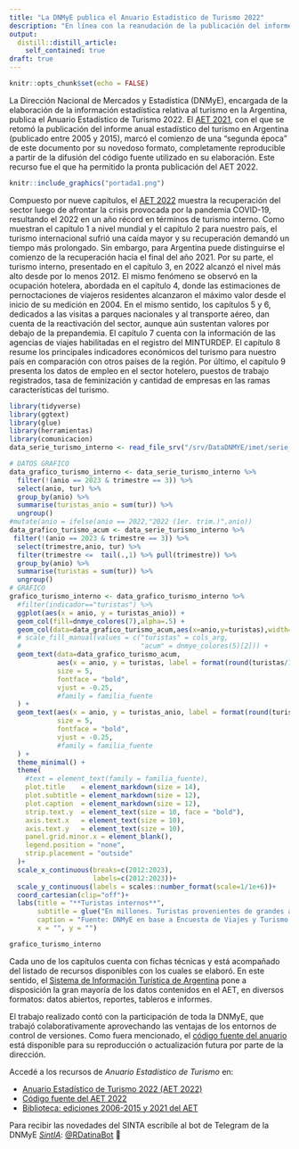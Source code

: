 ```yaml
---
title: "La DNMyE publica el Anuario Estadístico de Turismo 2022"
description: "En línea con la reanudación de la publicación del informe anual estadístico del turismo (AET), iniciada con el AET 2021, aquí se presenta el AET 2022, que contiene las estadísticas que muestran la recuperación del sector tras la profunda crisis atravesada por la pandemia COVID-19." 
output:
  distill::distill_article:
    self_contained: true
draft: true
---
```


```r
knitr::opts_chunk$set(echo = FALSE)
```

La Dirección Nacional de Mercados y Estadística (DNMyE), encargada de la elaboración de la información estadística relativa al turismo en la Argentina, publica el Anuario Estadístico de Turismo 2022. El [AET 2021](https://dnme-minturdep.github.io/anuario_2021/), con el que se retomó la publicación del informe anual estadístico del turismo en Argentina (publicado entre 2005 y 2015), marcó el comienzo de una “segunda época” de este documento por su novedoso formato, completamente reproducible a partir de la difusión del código fuente utilizado en su elaboración. Este recurso fue el que ha permitido la pronta publicación del AET 2022.

```r
knitr::include_graphics("portada1.png")
```

Compuesto por nueve capítulos, el [AET 2022](https://dnme-minturdep.github.io/anuario_2022/) muestra la recuperación del sector luego de afrontar la crisis provocada por la pandemia COVID-19, resultando el 2022 en un año récord en términos de turismo interno. Como muestran el capítulo 1 a nivel mundial y el capítulo 2 para nuestro país, el turismo internacional sufrió una caída mayor y su recuperación demandó un tiempo más prolongado. Sin embargo, para Argentina puede distinguirse el comienzo de la recuperación hacia el final del año 2021. Por su parte, el turismo interno, presentado en el capítulo 3, en 2022 alcanzó el nivel más alto desde por lo menos 2012. El mismo fenómeno se observó en la ocupación hotelera, abordada en el capítulo 4, donde las estimaciones de pernoctaciones de viajeros residentes alcanzaron el máximo valor desde el inicio de su medición en 2004. En el mismo sentido, los capítulos 5 y 6, dedicados a las visitas a parques nacionales y al transporte aéreo, dan cuenta de la reactivación del sector, aunque aún sustentan valores por debajo de la prepandemia. El capítulo 7 cuenta con la información de las agencias de viajes habilitadas en el registro del MINTURDEP. El capítulo 8 resume los principales indicadores económicos del turismo para nuestro país en comparación con otros países de la región. Por último, el capítulo 9 presenta los datos de empleo en el sector hotelero, puestos de trabajo registrados, tasa de feminización y cantidad de empresas en las ramas características del turismo. 

```r
library(tidyverse)
library(ggtext)
library(glue)
library(herramientas)
library(comunicacion)
data_serie_turismo_interno <- read_file_srv("/srv/DataDNMYE/imet/serie_evyth.csv")

# DATOS GRAFICO
data_grafico_turismo_interno <- data_serie_turismo_interno %>% 
  filter(!(anio == 2023 & trimestre == 3)) %>% 
  select(anio, tur) %>% 
  group_by(anio) %>% 
  summarise(turistas_anio = sum(tur)) %>% 
  ungroup() 
#mutate(anio = ifelse(anio == 2022,"2022 (1er. trim.)",anio))
data_grafico_turismo_acum <- data_serie_turismo_interno %>% 
 filter(!(anio == 2023 & trimestre == 3)) %>% 
  select(trimestre,anio, tur) %>% 
  filter(trimestre <=  tail(.,1) %>% pull(trimestre)) %>% 
  group_by(anio) %>% 
  summarise(turistas = sum(tur)) %>% 
  ungroup() 
# GRAFICO
grafico_turismo_interno <- data_grafico_turismo_interno %>% 
  #filter(indicador=="turistas") %>% 
  ggplot(aes(x = anio, y = turistas_anio)) + 
  geom_col(fill=dnmye_colores(7),alpha=.5) +
  geom_col(data=data_grafico_turismo_acum,aes(x=anio,y=turistas),width=.7,alpha=1,fill=dnmye_colores(5))+
  # scale_fill_manual(values = c("turistas" = cols_arg, 
  #                              "acum" = dnmye_colores(5)[2])) +
  geom_text(data=data_grafico_turismo_acum,
            aes(x = anio, y = turistas, label = format(round(turistas/1e+6,1),decimal.mark=",",big.mark=".")), color = dnmye_colores(5),
            size = 5,  
            fontface = "bold",
            vjust = -0.25,
            #family = familia_fuente
  ) +
  geom_text(aes(x = anio, y = turistas_anio, label = format(round(turistas_anio/1e+6,1),decimal.mark=",",big.mark=".")), color = dnmye_colores(7),
            size = 5,  
            fontface = "bold",
            vjust = -0.25,
            #family = familia_fuente
  ) +
  theme_minimal() +
  theme(
    #text = element_text(family = familia_fuente), 
    plot.title    = element_markdown(size = 14),
    plot.subtitle = element_markdown(size = 12),
    plot.caption  = element_markdown(size = 12),
    strip.text.y  = element_text(size = 10, face = "bold"),
    axis.text.x   = element_text(size = 10),
    axis.text.y   = element_text(size = 10),
    panel.grid.minor.x = element_blank(),
    legend.position = "none",
    strip.placement = "outside"
  )+
  scale_x_continuous(breaks=c(2012:2023),
                     labels=c(2012:2023))+
  scale_y_continuous(labels = scales::number_format(scale=1/1e+6))+
  coord_cartesian(clip="off")+
  labs(title = "**Turistas internos**",
       subtitle = glue("En millones. Turistas provenientes de grandes aglomerados urbanos. <br> <span style='color:{dnmye_colores(7)}'>Anual</span> y <span style='color:{dnmye_colores(5)}'>1° semestre</span>"),
       caption = "Fuente: DNMyE en base a Encuesta de Viajes y Turismo de los Hogares.",
       x = "", y = "")

grafico_turismo_interno
```


Cada uno de los capítulos cuenta con fichas técnicas y está acompañado del listado de recursos disponibles con los cuales se elaboró. En este sentido, el [Sistema de Información Turística de Argentina](https://www.yvera.tur.ar/sinta/) pone a disposición la gran mayoría de los datos contenidos en el AET, en diversos formatos: datos abiertos, reportes, tableros e informes.

El trabajo realizado contó con la participación de toda la DNMyE, que trabajó colaborativamente aprovechando las ventajas de los entornos de control de versiones. Como fuera mencionado, el [código fuente del anuario]() está disponible para su reproducción o actualización futura por parte de la dirección.

Accedé a los recursos de *Anuario Estadístico de Turismo* en:

-   [Anuario Estadístico de Turismo 2022 (AET 2022)]()
-   [Código fuente del AET 2022]()
-   [Biblioteca: ediciones 2006-2015 y 2021 del AET](https://biblioteca.yvera.tur.ar/)


::: {.infobox}
Para recibir las novedades del SINTA escribíle al bot de Telegram de la DNMyE <a href=‘https://bitacora.yvera.tur.ar/posts/2022-09-08-sintia/’ target=‘_blank’>*SintIA*</a>: <a href=‘https://t.me/RDatinaBot’ target=‘_blank’>@RDatinaBot</a> 🤖
:::

